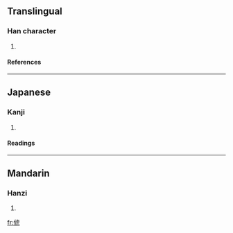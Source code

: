 ==Translingual==
===Han character===
{{Han char|rad=人|as=08|sn=10|four=|canj=人卜心弓 (OYPN), 人卜心山 (OYPU)}}
# {{defn|Han}}
====References====
{{Han ref|kx=0106.260|dkj=00741|dj=0227.090|hdz=10175.050|uh=4FFF|ud=20479}}
----
==Japanese==
===Kanji===
{{ja-kanji|grade=|rs=人08}}
# {{defn|Japanese}} 
====Readings====
{{ja-readings|on=[[ち]] (chi), [[じ]] (ji)|kun=[[かたたがい]] (katatagai)}}
----
==Mandarin==
===Hanzi===
{{cmn-hanzi|pin=[[jiàn]] (jian4)|wg=chien<sup>4</sup>}}
# {{defn|Mandarin}}

[[fr:俿]]